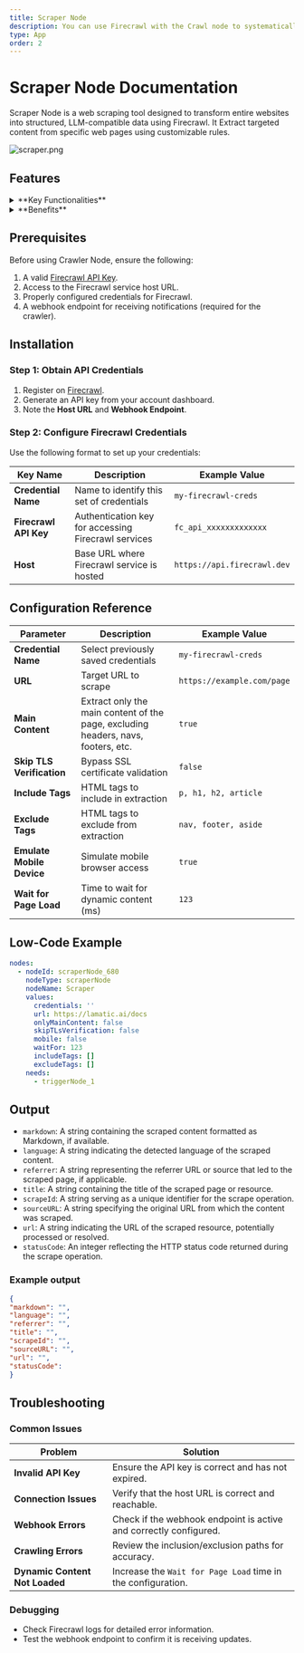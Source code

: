 ```yaml
---
title: Scraper Node
description: You can use Firecrawl with the Crawl node to systematically browse and index websites.
type: App
order: 2
---
```


# Scraper Node Documentation

Scraper Node is a web scraping tool designed to transform entire websites into structured, LLM-compatible data using Firecrawl. It Extract targeted content from specific web pages using customizable rules.

![scraper.png](./img/scraper/scraper.png)

## Features

<details>
  <summary>**Key Functionalities**</summary> 

    
    1. **Customizable URL Scraping**: Allows users to specify the exact URL to scrape, ensuring targeted data extraction. 
    
    1. **Selective Content Scraping**: Features options to scrape only the main content or include/exclude specific tags, providing control over the scraped data. 
    
    1. **TLS Verification**: Includes an option to skip TLS verification, enabling compatibility with a wider range of websites. 
    
    1. **Device Emulation**: Offers the ability to emulate mobile devices, ensuring accurate scraping of mobile-optimized pages. 
    
    1. **Adjustable Load Timing**: Allows users to set a custom wait time (in milliseconds) for pages to load, accommodating different website performance speeds.
</details> 

<details>
  <summary>**Benefits**</summary>

  
  1. **Precision:** Enables targeted scraping by including or excluding specific tags and controlling the scraping scope. 
  
  1. **Flexibility:** Supports mobile device emulation and TLS verification bypass for greater adaptability across websites. 
  
  1. **Efficiency:** The adjustable wait time ensures optimal scraping speed without missing dynamic content. 
  
  1. **Ease of Use:** A user-friendly interface with clear options makes it accessible for both technical and non-technical users.
</details>

## Prerequisites

Before using Crawler Node, ensure the following:

1. A valid [Firecrawl API Key](https://www.firecrawl.dev/).
1. Access to the Firecrawl service host URL.
1. Properly configured credentials for Firecrawl.
1. A webhook endpoint for receiving notifications (required for the crawler).

## Installation

### Step 1: Obtain API Credentials

1. Register on [Firecrawl](https://www.firecrawl.dev/).
2. Generate an API key from your account dashboard.
3. Note the **Host URL** and **Webhook Endpoint**.

### Step 2: Configure Firecrawl Credentials

Use the following format to set up your credentials:

| **Key Name**          | **Description**                                     | **Example Value**           |
| --------------------- | --------------------------------------------------- | --------------------------- |
| **Credential Name**   | Name to identify this set of credentials            | `my-firecrawl-creds`        |
| **Firecrawl API Key** | Authentication key for accessing Firecrawl services | `fc_api_xxxxxxxxxxxxx`      |
| **Host**              | Base URL where Firecrawl service is hosted          | `https://api.firecrawl.dev` |


## Configuration Reference

| **Parameter**           | **Description**                                                                     | **Example Value**             |
|--------------------------|-------------------------------------------------------------------------------------|--------------------------------|
| **Credential Name**      | Select previously saved credentials                                                | `my-firecrawl-creds`           |
| **URL**                  | Target URL to scrape                                                               | `https://example.com/page`     |
| **Main Content**         | Extract only the main content of the page, excluding headers, navs, footers, etc.  | `true`                         |
| **Skip TLS Verification**| Bypass SSL certificate validation                                                  | `false`                        |
| **Include Tags**         | HTML tags to include in extraction                                                 | `p, h1, h2, article`           |
| **Exclude Tags**         | HTML tags to exclude from extraction                                               | `nav, footer, aside`           |
| **Emulate Mobile Device**| Simulate mobile browser access                                                     | `true`                         |
| **Wait for Page Load**   | Time to wait for dynamic content (ms)                                              | `123`                          |                          |

## Low-Code Example

```yaml
nodes:
  - nodeId: scraperNode_680
    nodeType: scraperNode
    nodeName: Scraper
    values:
      credentials: ''
      url: https://lamatic.ai/docs
      onlyMainContent: false
      skipTLsVerification: false
      mobile: false
      waitFor: 123
      includeTags: []
      excludeTags: []
    needs:
      - triggerNode_1
```

## Output

- `markdown`: A string containing the scraped content formatted as Markdown, if available.
- `language`: A string indicating the detected language of the scraped content.
- `referrer`: A string representing the referrer URL or source that led to the scraped page, if applicable.
- `title`: A string containing the title of the scraped page or resource.
- `scrapeId`: A string serving as a unique identifier for the scrape operation.
- `sourceURL`: A string specifying the original URL from which the content was scraped.
- `url`: A string indicating the URL of the scraped resource, potentially processed or resolved.
- `statusCode`: An integer reflecting the HTTP status code returned during the scrape operation.


### Example output

```json
{
"markdown": "",
"language": "",
"referrer": "",
"title": "",
"scrapeId": "",
"sourceURL": "",
"url": "",
"statusCode":
}
```

## Troubleshooting

### Common Issues

| **Problem**                    | **Solution**                                                      |
| ------------------------------ | ----------------------------------------------------------------- |
| **Invalid API Key**            | Ensure the API key is correct and has not expired.                |
| **Connection Issues**          | Verify that the host URL is correct and reachable.                |
| **Webhook Errors**             | Check if the webhook endpoint is active and correctly configured. |
| **Crawling Errors**            | Review the inclusion/exclusion paths for accuracy.                |
| **Dynamic Content Not Loaded** | Increase the `Wait for Page Load` time in the configuration.      |

### Debugging

- Check Firecrawl logs for detailed error information.
- Test the webhook endpoint to confirm it is receiving updates.